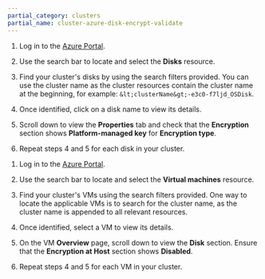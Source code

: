 ```yaml
---
partial_category: clusters
partial_name: cluster-azure-disk-encrypt-validate
---
```


<Tabs groupId='validation'>

<TabItem value='sse' label='Validating SSE'>

1. Log in to the [Azure Portal](https://portal.azure.com/).

2. Use the search bar to locate and select the **Disks** resource.

3. Find your cluster's disks by using the search filters provided. You can use the cluster name as the cluster resources
   contain the cluster name at the beginning, for example: `&lt;clusterName&gt;-e3c0-f7ljd_OSDisk`.

4. Once identified, click on a disk name to view its details.

5. Scroll down to view the **Properties** tab and check that the **Encryption** section shows **Platform-managed key**
   for **Encryption type**.

6. Repeat steps 4 and 5 for each disk in your cluster.

</TabItem>

<TabItem value='eah' label='Validating EAH'>

1. Log in to the [Azure Portal](https://portal.azure.com/).

2. Use the search bar to locate and select the **Virtual machines** resource.

3. Find your cluster's VMs using the search filters provided. One way to locate the applicable VMs is to search for the
   cluster name, as the cluster name is appended to all relevant resources.

4. Once identified, select a VM to view its details.

5. On the VM **Overview** page, scroll down to view the **Disk** section. Ensure that the **Encryption at Host** section
   shows **Disabled**.

6. Repeat steps 4 and 5 for each VM in your cluster.

</TabItem>

</Tabs>